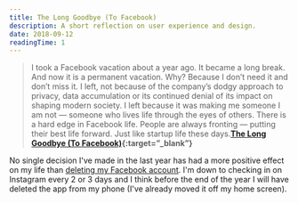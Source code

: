```yaml
---
title: The Long Goodbye (To Facebook)
description: A short reflection on user experience and design.
date: 2018-09-12
readingTime: 1
---
```


>I took a Facebook vacation about a year ago. It became a long break. And now it is a permanent vacation. Why? Because I don’t need it and don’t miss it. I left, not because of the company’s dodgy approach to privacy, data accumulation or its continued denial of its impact on shaping modern society. I left because it was making me someone I am not — someone who lives life through the eyes of others. There is a hard edge in Facebook life. People are always fronting — putting their best life forward. Just like startup life these days.**[The Long Goodbye (To Facebook)](https://om.co/2018/09/01/the-long-goodbye-to-facebook/){:target=”_blank”}**

No single decision I've made in the last year has had a more positive effect on my life than [deleting my Facebook account](/byefacebook/). I'm down to checking in on Instagram every 2 or 3 days and I think before the end of the year I will have deleted the app from my phone (I've already moved it off my home screen).